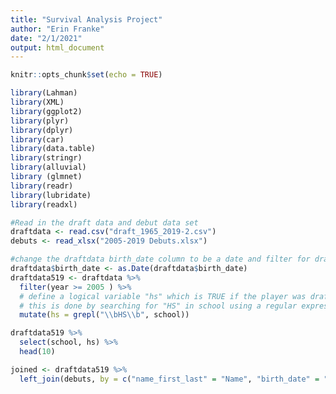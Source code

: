 ```yaml
---
title: "Survival Analysis Project"
author: "Erin Franke"
date: "2/1/2021"
output: html_document
---
```


```r
knitr::opts_chunk$set(echo = TRUE)
```

```r
library(Lahman)
library(XML)
library(ggplot2)
library(plyr)
library(dplyr)
library(car)
library(data.table)
library(stringr)
library(alluvial)
library (glmnet)
library(readr)
library(lubridate)
library(readxl)
```

```r
#Read in the draft data and debut data set
draftdata <- read.csv("draft_1965_2019-2.csv") 
debuts <- read_xlsx("2005-2019 Debuts.xlsx")
```

```r
#change the draftdata birth_date column to be a date and filter for draft years during and after 2005
draftdata$birth_date <- as.Date(draftdata$birth_date)
draftdata519 <- draftdata %>%
  filter(year >= 2005 ) %>%
  # define a logical variable "hs" which is TRUE if the player was drafted out of high school
  # this is done by searching for "HS" in school using a regular expression
  mutate(hs = grepl("\\bHS\\b", school))

draftdata519 %>%
  select(school, hs) %>% 
  head(10)

joined <- draftdata519 %>%
  left_join(debuts, by = c("name_first_last" = "Name", "birth_date" = "Birthdate"))
```


